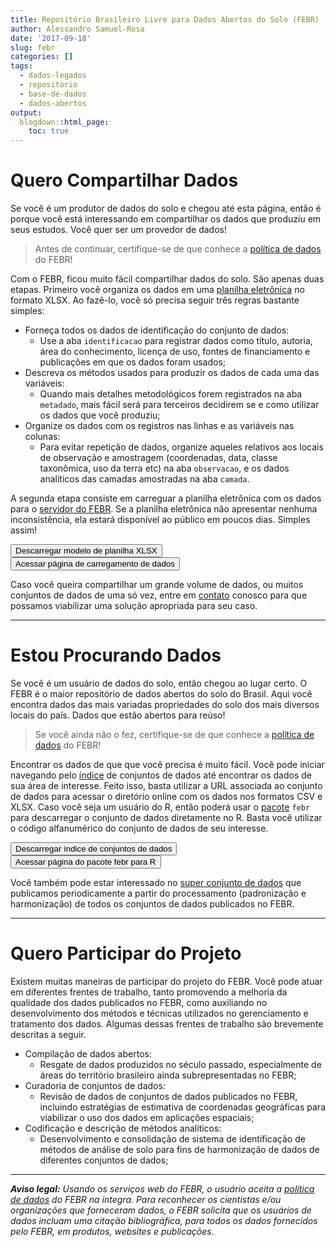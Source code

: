 ```yaml
---
title: Repositório Brasileiro Livre para Dados Abertos do Solo (FEBR)
author: Alessandro Samuel-Rosa
date: '2017-09-18'
slug: febr
categories: []
tags:
  - dados-legados
  - repositório
  - base-de-dados
  - dados-abertos
output:
  blogdown::html_page:
    toc: true
---
```


# Quero Compartilhar Dados

Se você é um produtor de dados do solo e chegou até esta página, então é porque você está interessando em compartilhar os dados que produziu em seus estudos. Você quer ser um provedor de dados!

> Antes de continuar, certifique-se de que conhece a [política de dados][politica] do FEBR!

Com o FEBR, ficou muito fácil compartilhar dados do solo. São apenas duas etapas. Primeiro você organiza os dados em uma [planilha eletrônica][modelo] no formato XLSX. Ao fazê-lo, você só precisa seguir três regras bastante simples:

* Forneça todos os dados de identificação do conjunto de dados:
  + Use a aba `identificacao` para registrar dados como título, autoria, área do conhecimento, licença de uso, 
    fontes de financiamento e publicações em que os dados foram usados;
* Descreva os métodos usados para produzir os dados de cada uma das variáveis:
  + Quando mais detalhes metodológicos forem registrados na aba `metadado`, mais fácil será para terceiros
    decidirem se e como utilizar os dados que você produziu;
* Organize os dados com os registros nas linhas e as variáveis nas colunas:
  + Para evitar repetição de dados, organize aqueles relativos aos locais de observação e amostragem
    (coordenadas, data, classe taxonômica, uso da terra etc) na aba `observacao`, e os dados analíticos das
    camadas amostradas na aba `camada`.

A segunda etapa consiste em carreguar a planilha eletrônica com os dados para o [servidor do FEBR][entrada]. Se a planilha eletrônica não apresentar nenhuma inconsistência, ela estará disponível ao público em poucos dias. Simples assim!

<p>
<button onclick="window.open('https://docs.google.com/spreadsheets/d/1rXIiT1zSYhFegSdAvE0yJX16q-bvXVNpYIYdd5YgjhI','_blank');" type="button">Descarregar modelo de planilha XLSX</button>
<button onclick="window.open('https://cloud.utfpr.edu.br/index.php/s/Eh0FQpm9YfHYfLX','_blank');" type="button">Acessar página de carregamento de dados</button>
</p>

Caso você queira compartilhar um grande volume de dados, ou muitos conjuntos de dados de uma só vez, entre em [contato][contato] conosco para que possamos viabilizar uma solução apropriada para seu caso.

<hr> 

# Estou Procurando Dados

Se você é um usuário de dados do solo, então chegou ao lugar certo. O FEBR é o maior repositório de dados abertos do solo do Brasil. Aqui você encontra dados das mais variadas propriedades do solo dos mais diversos locais do país. Dados que estão abertos para reúso!

> Se você ainda não o fez, certifique-se de que conhece a [política de dados][politica] do FEBR!

Encontrar os dados de que que você precisa é muito fácil. Você pode iniciar navegando pelo [índice][indice] de conjuntos de dados até encontrar os dados de sua área de interesse. Feito isso, basta utilizar a URL associada ao conjunto de dados para acessar o diretório online com os dados nos formatos CSV e XLSX. Caso você seja um usuário do R, então poderá usar o [pacote][pacote] `febr` para descarregar o conjunto de dados diretamente no R. Basta você utilizar o código alfanumérico do conjunto de dados de seu interesse.

<p>
<button onclick="window.open('https://cloud.utfpr.edu.br/index.php/s/JDcb8XBvkpQeyXm','_blank');" type="button">Descarregar índice de conjuntos de dados</button>
<button onclick="window.open('https://cran.r-project.org/web/packages/febr/index.html','_blank');" type="button">Acessar página do pacote febr para R</button>
</p>

Você também pode estar interessado no [super conjunto de dados][superconjunto] que publicamos periodicamente a partir do processamento (padronização e harmonização) de todos os conjuntos de dados publicados no FEBR.

<hr> 

# Quero Participar do Projeto

Existem muitas maneiras de participar do projeto do FEBR. Você pode atuar em diferentes frentes de trabalho, tanto promovendo a melhoria da qualidade dos dados publicados no FEBR, como auxiliando no desenvolvimento dos métodos e técnicas utilizados no gerenciamento e tratamento dos dados. Algumas dessas frentes de trabalho são brevemente descritas a seguir.

* Compilação de dados abertos:
  + Resgate de dados produzidos no século passado, especialmente de áreas do território brasileiro ainda
    subrepresentadas no FEBR;
* Curadoria de conjuntos de dados:
  + Revisão de dados de conjuntos de dados publicados no FEBR, incluindo estratégias de estimativa de
    coordenadas geográficas para viabilizar o uso dos dados em aplicações espaciais;
* Codificação e descrição de métodos analíticos:
  + Desenvolvimento e consolidação de sistema de identificação de métodos de análise de solo para fins de
    harmonização de dados de diferentes conjuntos de dados;

<hr> 

___Aviso legal:___ _Usando os serviços web do FEBR, o usuário aceita a [política de dados][politica] do FEBR na íntegra. Para reconhecer os cientistas e/ou organizações que forneceram dados, o FEBR solicita que os usuários de dados incluam uma citação bibliográfica, para todos os dados fornecidos pelo FEBR, em produtos, websites e publicações._

[politica]: https://docs.google.com/document/d/11c0HzGdT51xPEc6V7WLqTaOjX6AAfsZC9O9uMxTcmW0/edit?usp=sharing
[modelo]: https://docs.google.com/spreadsheets/d/1rXIiT1zSYhFegSdAvE0yJX16q-bvXVNpYIYdd5YgjhI/edit?usp=sharing
[entrada]: https://cloud.utfpr.edu.br/index.php/s/Eh0FQpm9YfHYfLX
[contato]: ../../#contact
[indice]: https://cloud.utfpr.edu.br/index.php/apps/onlyoffice/s/Df6dhfzYJ1DDeso?fileId=27730047
[pacote]: https://cran.r-project.org/web/packages/febr/index.html
[superconjunto]: https://cloud.utfpr.edu.br/index.php/s/nEXaoXIE0nZ1AqG
